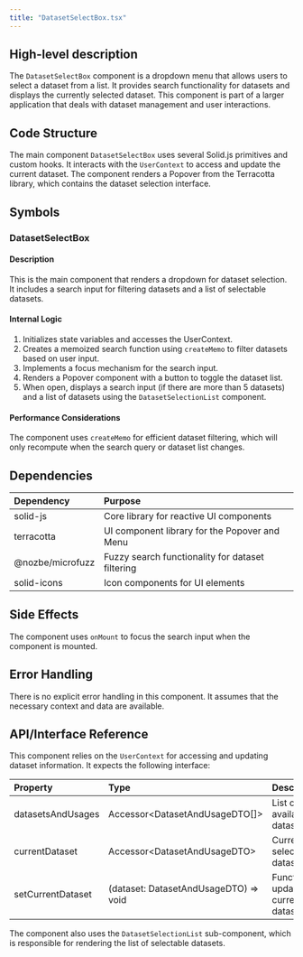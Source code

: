 ```yaml
---
title: "DatasetSelectBox.tsx"
---
```


## High-level description
The `DatasetSelectBox` component is a dropdown menu that allows users to select a dataset from a list. It provides search functionality for datasets and displays the currently selected dataset. This component is part of a larger application that deals with dataset management and user interactions.

## Code Structure
The main component `DatasetSelectBox` uses several Solid.js primitives and custom hooks. It interacts with the `UserContext` to access and update the current dataset. The component renders a Popover from the Terracotta library, which contains the dataset selection interface.

## Symbols

### DatasetSelectBox
#### Description
This is the main component that renders a dropdown for dataset selection. It includes a search input for filtering datasets and a list of selectable datasets.

#### Internal Logic
1. Initializes state variables and accesses the UserContext.
2. Creates a memoized search function using `createMemo` to filter datasets based on user input.
3. Implements a focus mechanism for the search input.
4. Renders a Popover component with a button to toggle the dataset list.
5. When open, displays a search input (if there are more than 5 datasets) and a list of datasets using the `DatasetSelectionList` component.

#### Performance Considerations
The component uses `createMemo` for efficient dataset filtering, which will only recompute when the search query or dataset list changes.

## Dependencies
| Dependency | Purpose |
|:-----------|:--------|
| solid-js | Core library for reactive UI components |
| terracotta | UI component library for the Popover and Menu |
| @nozbe/microfuzz | Fuzzy search functionality for dataset filtering |
| solid-icons | Icon components for UI elements |

## Side Effects
The component uses `onMount` to focus the search input when the component is mounted.

## Error Handling
There is no explicit error handling in this component. It assumes that the necessary context and data are available.

## API/Interface Reference
This component relies on the `UserContext` for accessing and updating dataset information. It expects the following interface:

| Property | Type | Description |
|:---------|:-----|:------------|
| datasetsAndUsages | Accessor&lt;DatasetAndUsageDTO[]&gt; | List of available datasets |
| currentDataset | Accessor&lt;DatasetAndUsageDTO&gt; | Currently selected dataset |
| setCurrentDataset | (dataset: DatasetAndUsageDTO) =&gt; void | Function to update the current dataset |

The component also uses the `DatasetSelectionList` sub-component, which is responsible for rendering the list of selectable datasets.